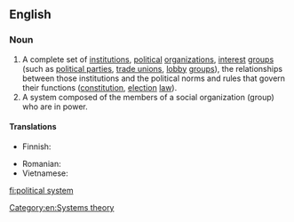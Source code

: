 ==English==
{{wikipedia}}

===Noun===
{{en-noun|head=[[political]] [[system]]}}

# A complete set of [[institution]]s, [[political]] [[organization]]s, [[interest]] [[group]]s (such as [[political party|political parties]], [[trade union]]s, [[lobby]] [[group]]s), the relationships between those institutions and the political norms and rules that govern their functions ([[constitution]], [[election]] [[law]]).
# A system composed of the members of a social organization (group) who are in power.

====Translations====
{{trans-top}}
* Finnish: {{t|fi|[[poliittinen]] [[järjestelmä]]}}
{{trans-mid}}
* Romanian: {{t|ro|sistem politic|n}}
* Vietnamese: {{t|vi|chế độ chính trị}}
{{trans-bottom}}

[[Category:en:Systems theory]]

[[fi:political system]]